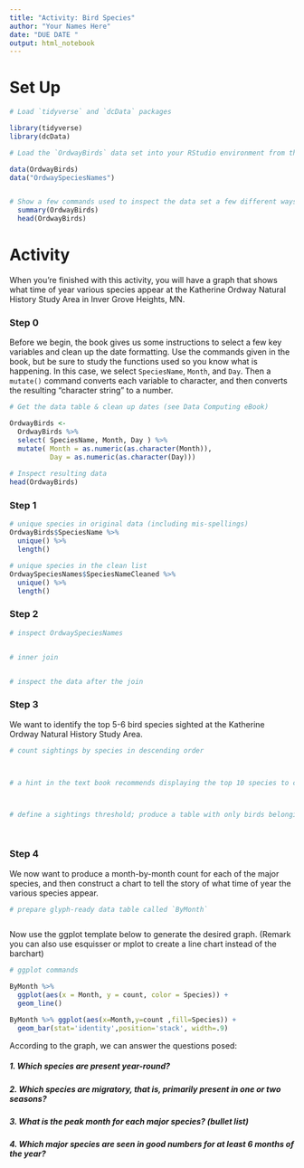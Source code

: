 ```yaml
---
title: "Activity: Bird Species"
author: "Your Names Here"
date: "DUE DATE "
output: html_notebook
---
```



# Set Up

```r
# Load `tidyverse` and `dcData` packages

library(tidyverse)
library(dcData)

# Load the `OrdwayBirds` data set into your RStudio environment from the `dcData` package

data(OrdwayBirds)
data("OrdwaySpeciesNames")


# Show a few commands used to inspect the data set a few different ways
  summary(OrdwayBirds)
  head(OrdwayBirds)

```

# Activity

When you're finished with this activity, you will have a graph that shows what time of year various species appear at the Katherine Ordway Natural History Study Area in Inver Grove Heights, MN.

### Step 0

Before we begin, the book gives us some instructions to select a few key variables and clean up the date formatting.  Use the commands given in the book, but be sure to study the functions used so you know what is happening.  In this case, we select `SpeciesName`, `Month`, and `Day`. Then a `mutate()` command converts each variable to character, and then converts the resulting "character string" to a number.

```r
# Get the data table & clean up dates (see Data Computing eBook)

OrdwayBirds <-
  OrdwayBirds %>%
  select( SpeciesName, Month, Day ) %>%
  mutate( Month = as.numeric(as.character(Month)), 
          Day = as.numeric(as.character(Day)))
  
# Inspect resulting data
head(OrdwayBirds)

```



### Step 1


```r
# unique species in original data (including mis-spellings)
OrdwayBirds$SpeciesName %>%
  unique() %>%
  length()

# unique species in the clean list
OrdwaySpeciesNames$SpeciesNameCleaned %>%
  unique() %>%
  length()


```


### Step 2
  
  
```r
# inspect OrdwaySpeciesNames


# inner join


# inspect the data after the join


```


### Step 3

We want to identify the top 5-6 bird species sighted at the Katherine Ordway Natural History Study Area.

```r
# count sightings by species in descending order



# a hint in the text book recommends displaying the top 10 species to choose our threshold



# define a sightings threshold; produce a table with only birds belonging to major species




```


### Step 4

We now want to produce a month-by-month count for each of the major species, and then construct a chart to tell the story of what time of year the various species appear.

```r
# prepare glyph-ready data table called `ByMonth`



```

Now use the ggplot template below to generate the desired graph. (Remark you can also use esquisser or mplot to create a line chart instead of the barchart)



```r
# ggplot commands

ByMonth %>% 
  ggplot(aes(x = Month, y = count, color = Species)) + 
  geom_line()

ByMonth %>% ggplot(aes(x=Month,y=count ,fill=Species)) +
  geom_bar(stat='identity',position='stack', width=.9) 

```

According to the graph, we can answer the questions posed:

##### 1. Which species are present year-round?  



##### 2. Which species are migratory, that is, primarily present in one or two seasons?




##### 3. What is the peak month for each major species? (bullet list)




##### 4. Which major species are seen in good numbers for at least 6 months of the year?



```r

```

